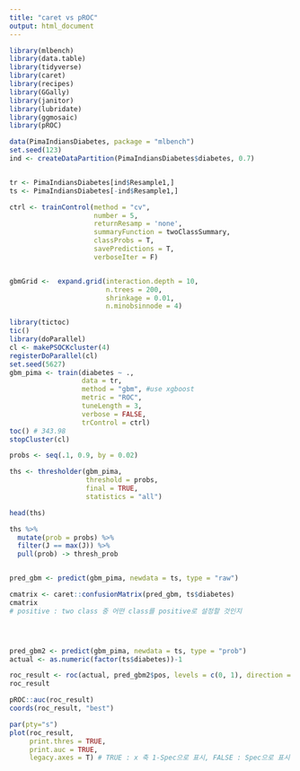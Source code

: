 ```yaml
---
title: "caret vs pROC"
output: html_document
---
```


```r
library(mlbench)
library(data.table)
library(tidyverse)
library(caret)
library(recipes)
library(GGally)
library(janitor)
library(lubridate)
library(ggmosaic)
library(pROC)

data(PimaIndiansDiabetes, package = "mlbench")
set.seed(123)
ind <- createDataPartition(PimaIndiansDiabetes$diabetes, 0.7)


tr <- PimaIndiansDiabetes[ind$Resample1,]
ts <- PimaIndiansDiabetes[-ind$Resample1,]

ctrl <- trainControl(method = "cv",
                     number = 5, 
                     returnResamp = 'none',
                     summaryFunction = twoClassSummary,
                     classProbs = T,
                     savePredictions = T,
                     verboseIter = F)


gbmGrid <-  expand.grid(interaction.depth = 10,
                        n.trees = 200,                                          
                        shrinkage = 0.01,                                         
                        n.minobsinnode = 4) 

library(tictoc)
tic()
library(doParallel)
cl <- makePSOCKcluster(4)
registerDoParallel(cl)
set.seed(5627)
gbm_pima <- train(diabetes ~ .,
                  data = tr,
                  method = "gbm", #use xgboost
                  metric = "ROC",
                  tuneLength = 3,
                  verbose = FALSE,
                  trControl = ctrl)
toc() # 343.98
stopCluster(cl)

probs <- seq(.1, 0.9, by = 0.02)

ths <- thresholder(gbm_pima,
                   threshold = probs,
                   final = TRUE,
                   statistics = "all")

head(ths)

ths %>%
  mutate(prob = probs) %>%
  filter(J == max(J)) %>%
  pull(prob) -> thresh_prob


pred_gbm <- predict(gbm_pima, newdata = ts, type = "raw")

cmatrix <- caret::confusionMatrix(pred_gbm, ts$diabetes) 
cmatrix
# positive : two class 중 어떤 class를 positive로 설정할 것인지 




pred_gbm2 <- predict(gbm_pima, newdata = ts, type = "prob")
actual <- as.numeric(factor(ts$diabetes))-1

roc_result <- roc(actual, pred_gbm2$pos, levels = c(0, 1), direction = "<")
roc_result

pROC::auc(roc_result)
coords(roc_result, "best")

par(pty="s")
plot(roc_result,
     print.thres = TRUE,
     print.auc = TRUE,
     legacy.axes = T) # TRUE : x 축 1-Spec으로 표시, FALSE : Spec으로 표시


```